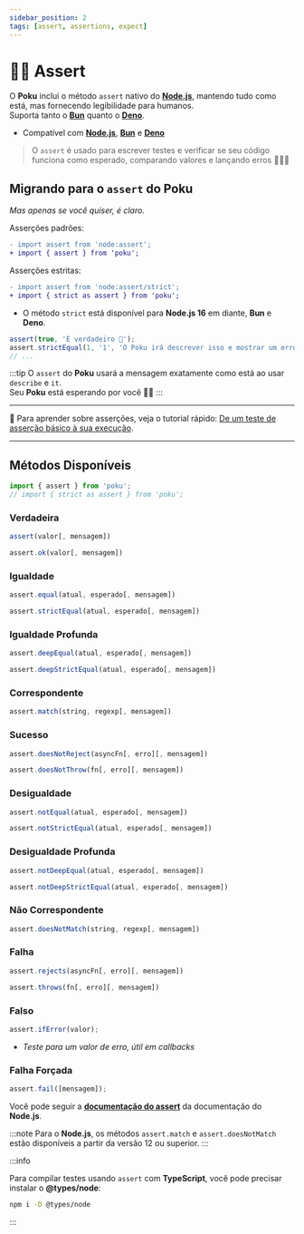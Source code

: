```yaml
---
sidebar_position: 2
tags: [assert, assertions, expect]
---
```



# 🕵🏻 Assert

O **Poku** inclui o método `assert` nativo do [**Node.js**][node-version-url], mantendo tudo como está, mas fornecendo legibilidade para humanos.<br/>
Suporta tanto o [**Bun**][bun-version-url] quanto o [**Deno**][deno-version-url].

[node-version-url]: https://github.com/nodejs/node
[bun-version-url]: https://github.com/oven-sh/bun
[deno-version-url]: https://github.com/denoland/deno

- Compatível com [**Node.js**][node-version-url], [**Bun**][bun-version-url] e [**Deno**][deno-version-url]

> O `assert` é usado para escrever testes e verificar se seu código funciona como esperado, comparando valores e lançando erros 🧑🏻‍🎓

## Migrando para o `assert` do **Poku**

_Mas apenas se você quiser, é claro._

Asserções padrões:

```diff
- import assert from 'node:assert';
+ import { assert } from 'poku';
```

Asserções estritas:

```diff
- import assert from 'node:assert/strict';
+ import { strict as assert } from 'poku';
```

- O método `strict` está disponível para **Node.js 16** em diante, **Bun** e **Deno**.

```ts
assert(true, 'É verdadeiro 🧪');
assert.strictEqual(1, '1', 'O Poku irá descrever isso e mostrar um erro 🐷');
// ...
```

:::tip
O `assert` do **Poku** usará a mensagem exatamente como está ao usar `describe` e `it`. <br />
Seu **Poku** está esperando por você 🐷✨
:::

<hr />

📘 Para aprender sobre asserções, veja o tutorial rápido: [De um teste de asserção básico à sua execução](/docs/tutorials/beginner).

<hr />

## Métodos Disponíveis

```ts
import { assert } from 'poku';
// import { strict as assert } from 'poku';
```

<FAQ title='Asserções positivas' open>

### Verdadeira

```ts
assert(valor[, mensagem])
```

```ts
assert.ok(valor[, mensagem])
```

### Igualdade

```ts
assert.equal(atual, esperado[, mensagem])
```

```ts
assert.strictEqual(atual, esperado[, mensagem])
```

### Igualdade Profunda

```ts
assert.deepEqual(atual, esperado[, mensagem])
```

```ts
assert.deepStrictEqual(atual, esperado[, mensagem])
```

### Correspondente

```ts
assert.match(string, regexp[, mensagem])
```

### Sucesso

```ts
assert.doesNotReject(asyncFn[, erro][, mensagem])
```

```ts
assert.doesNotThrow(fn[, erro][, mensagem])
```

</FAQ>

<FAQ title='Asserções Negativas'>

### Desigualdade

```ts
assert.notEqual(atual, esperado[, mensagem])
```

```ts
assert.notStrictEqual(atual, esperado[, mensagem])
```

### Desigualdade Profunda

```ts
assert.notDeepEqual(atual, esperado[, mensagem])
```

```ts
assert.notDeepStrictEqual(atual, esperado[, mensagem])
```

### Não Correspondente

```ts
assert.doesNotMatch(string, regexp[, mensagem])
```

### Falha

```ts
assert.rejects(asyncFn[, erro][, mensagem])
```

```ts
assert.throws(fn[, erro][, mensagem])
```

</FAQ>

<FAQ title='Tratamento de Erro'>

### Falso

```ts
assert.ifError(valor);
```

- _Teste para um valor de erro, útil em callbacks_

### Falha Forçada

```ts
assert.fail([mensagem]);
```

</FAQ>

Você pode seguir a [**documentação do assert**](https://nodejs.org/api/assert.html) da documentação do **Node.js**.

:::note
Para o **Node.js**, os métodos `assert.match` e `assert.doesNotMatch` estão disponíveis a partir da versão 12 ou superior.
:::

:::info

Para compilar testes usando `assert` com **TypeScript**, você pode precisar instalar o **@types/node**:

```bash
npm i -D @types/node
```

:::

